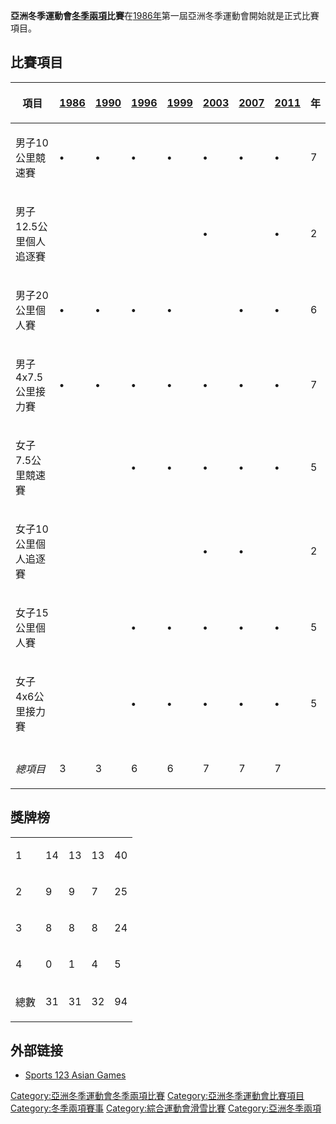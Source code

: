 '''亞洲冬季運動會[[冬季兩項|冬季兩項]]比賽'''在[[1986年亞洲冬季運動會|1986年]]第一屆亞洲冬季運動會開始就是正式比賽項目。
== 比賽項目 ==
{| class="wikitable" style="text-align:center"
! 項目 || [[1986年亞洲冬季運動會冬季兩項比賽|1986]] || [[1990年亞洲冬季運動會冬季兩項比賽|1990]] || [[1996年亞洲冬季運動會冬季兩項比賽|1996]] || [[1999年亞洲冬季運動會冬季兩項比賽|1999]] || [[2003年亞洲冬季運動會冬季兩項比賽|2003]] || [[2007年亞洲冬季運動會冬季兩項比賽|2007]] || [[2011年亞洲冬季運動會冬季兩項比賽|2011]] || 年
|-
|align=left| 男子10公里競速賽 || '''•''' || '''•''' || '''•''' || '''•''' || '''•''' || '''•''' || '''•''' || 7
|-
|align=left| 男子12.5公里個人追逐賽 || || || || || '''•''' || || '''•''' || 2
|-
|align=left| 男子20公里個人賽 || '''•''' || '''•''' || '''•''' || '''•''' || || '''•''' || '''•''' || 6
|-
|align=left| 男子4x7.5公里接力賽 || '''•''' || '''•''' || '''•''' || '''•''' || '''•''' || '''•''' || '''•''' || 7
|-
|align=left| 女子7.5公里競速賽 || || || '''•''' || '''•''' || '''•''' || '''•''' ||  '''•''' || 5
|-
|align=left| 女子10公里個人追逐賽 || || || || || '''•''' || '''•''' ||  || 2
|-
|align=left| 女子15公里個人賽 || || || '''•''' || '''•''' || '''•''' || '''•''' || '''•''' || 5
|-
|align=left| 女子4x6公里接力賽 || || || '''•''' || '''•''' || '''•''' || '''•''' || '''•'''  || 5
|- bgcolor=lightgray
| || || || || || || || ||
|-
| ''總項目'' || 3 || 3 || 6 || 6 || 7 || 7 || 7 ||
|}

==獎牌榜==

{| {{RankedMedalTable|nation-width=200px}}
|-
| 1 || align=left|{{CHN}} || 14 || 13 || 13 || 40
|-
| 2 || align=left|{{JPN}} || 9 || 9 || 7 || 25
|-
| 3 || align=left|{{KAZ}} || 8 || 8 || 8 || 24
|-
| 4 || align=left|{{KOR}} || 0 || 1 || 4 || 5
|-
!colspan=2|總數 || 31 || 31 || 32 || 94
|}


== 外部链接 ==
*[https://web.archive.org/web/20111007001047/http://sports123.com/asg/index.html Sports 123 Asian Games]{{En}}
{{亞洲運動會項目}}
{{亞洲冬季運動會冬季兩項比賽}}


[[Category:亞洲冬季運動會冬季兩項比賽|Category:亞洲冬季運動會冬季兩項比賽]]
[[Category:亞洲冬季運動會比賽項目|Category:亞洲冬季運動會比賽項目]]
[[Category:冬季兩項賽事|Category:冬季兩項賽事]]
[[Category:綜合運動會滑雪比賽|Category:綜合運動會滑雪比賽]]
[[Category:亞洲冬季兩項|Category:亞洲冬季兩項]]